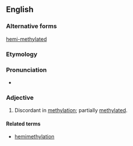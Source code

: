 ==English==
===Alternative forms===
[[hemi-methylated]]

===Etymology===

{{prefix|hemi|methylated}}

===Pronunciation===

*{{IPA|hɛmiˈmɛθɪleɪtəd}}

===Adjective===
{{en-adj}}

#{{genetics|of a strand}} Discordant in [[methylation]]; partially [[methylated]].

====Related terms====
*[[hemimethylation]]